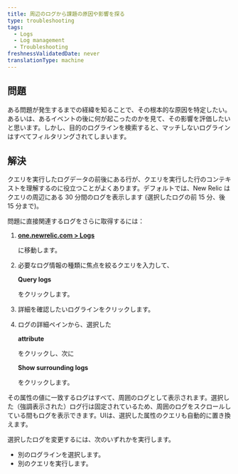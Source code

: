 ```yaml
---
title: 周辺のログから課題の原因や影響を探る
type: troubleshooting
tags:
  - Logs
  - Log management
  - Troubleshooting
freshnessValidatedDate: never
translationType: machine
---
```


## 問題

ある問題が発生するまでの経緯を知ることで、その根本的な原因を特定したい。あるいは、あるイベントの後に何が起こったのかを見て、その影響を評価したいと思います。しかし、目的のログラインを検索すると、マッチしないログラインはすべてフィルタリングされてしまいます。

## 解決

クエリを実行したログデータの前後にある行が、クエリを実行した行のコンテキストを理解するのに役立つことがよくあります。デフォルトでは、New Relic はクエリの周辺にある 30 分間のログを表示します (選択したログの前 15 分、後 15 分まで)。

問題に直接関連するログをさらに取得するには：

1. <DNT>**[one.newrelic.com > Logs](https://one.newrelic.com)**</DNT>

   に移動します。

2. 必要なログ情報の種類に焦点を絞るクエリを入力して、

   <DNT>**Query logs**</DNT>

   をクリックします。

3. 詳細を確認したいログラインをクリックします。

4. ログの詳細ペインから、選択した

   <DNT>**attribute**</DNT>

   をクリックし、次に

   <DNT>**Show surrounding logs**</DNT>

   をクリックします。

その属性の値に一致するログはすべて、周囲のログとして表示されます。選択した（強調表示された）ログ行は固定されているため、周囲のログをスクロールしている間もログを表示できます。UIは、選択した属性のクエリも自動的に置き換えます。

選択したログを変更するには、次のいずれかを実行します。

* 別のログラインを選択します。
* 別のクエリを実行します。